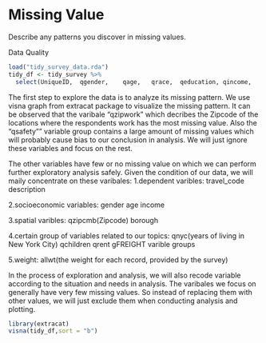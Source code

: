 # Missing Value

Describe any patterns you discover in missing values.

Data Quality

```r
load("tidy_survey_data.rda")
tidy_df <- tidy_survey %>%
  select(UniqueID,	qgender,	qage,	qrace,	qeducation,	qincome,	qzipcmb,	qSurveyZone,	borough,	travel_code,	qlicense,	gFREIGHT1_qFREIGHT1_mA,gFREIGHT1_qFREIGHT2_mA,gFREIGHT1_qFREIGHT3_mA,gFREIGHT1_qFREIGHT4_mA,gFREIGHTnew,	qsafety1,	qsafety2,	qsafety3,	qsafety4,	qsafety5,	qsafety6,	Description,gIMPROVE1_qIMPROVE1_mA,gIMPROVE1_qIMPROVE2_mA,gIMPROVE1_qIMPROVE3_mA,gIMPROVE1_qIMPROVE4_mA, gIMPROVE1_qIMPROVE5_mA,	qmarried,	qsmartphone,	qrent,	qnyc,	qchildren,	qemployment,	qzipwork1,	qzipwork2,	qzipwork3,	qzipwork4,	qzipwork5,	qzipwork6,	qtimework1,	qtimework2,	qtimework3,	qtimework4,	qtimework5,	qtimework6,	qtimehome1,	qtimehome2,	qtimehome3,	qtimehome4,	qtimehome5,	qtimehome6,	qindustry,	`Work Place`,	allwt) %>% filter(!is.na(UniqueID))
```

The first step to explore the data is to analyze its missing pattern. We use visna graph from extracat package to visualize the missing pattern. It can be observed that the varibale "qzipwork" which decribes the Zipcode of the locations where the respondents work has the most missing value. Also the "qsafety"" variable group contains a large amount of missing values which will probably cause bias to our conclusion in analysis. We will just ignore these variables and focus on the rest.

The other variables have few or no missing value on which we can perform further exploratory analysis safely. Given the condition of our data, we will maily concentrate on these varibales:
1.dependent varibles:
travel_code 
description

2.socioeconomic variables:
gender
age
income

3.spatial varibles:
qzipcmb(Zipcode)
borough

4.certain group of variables related to our topics:
qnyc(years of living in New York City)
qchildren
qrent
gFREIGHT varible groups


5.weight:
allwt(the weight for each record, provided by the survey)

In the process of exploration and analysis, we will also recode variable according to the situation and needs in analysis. The varibales we focus on generally have very few missing values. So instead of replacing them with other values, we will just exclude them when conducting analysis and plotting.

```r
library(extracat)
visna(tidy_df,sort = "b")

```


